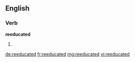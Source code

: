 ==English==

===Verb===
'''reeducated'''

# {{past of|reeducate}}

[[de:reeducated]]
[[fr:reeducated]]
[[mg:reeducated]]
[[vi:reeducated]]